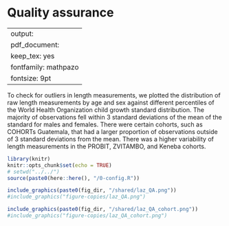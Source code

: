# Quality assurance {#QA}

---
output:
  pdf_document:
    keep_tex: yes
fontfamily: mathpazo
fontsize: 9pt
---

\raggedright

To check for outliers in length measurements, we plotted the distribution of raw length measurements by age and sex against different percentiles of the World Health Organization child growth standard distribution. The majority of observations fell within 3 standard deviations of the mean of the standard for males and females. There were certain cohorts, such as COHORTs Guatemala, that had a larger proportion of observations outside of 3 standard deviations from the mean. There was a higher variability of length measurements in the PROBIT, ZVITAMBO, and Keneba cohorts.  

```r
library(knitr)
knitr::opts_chunk$set(echo = TRUE)
# setwd("../../")
source(paste0(here::here(), "/0-config.R"))
```

```r
include_graphics(paste0(fig_dir, "/shared/laz_QA.png"))
#include_graphics("figure-copies/laz_QA.png")
```


```r
include_graphics(paste0(fig_dir, "/shared/laz_QA_cohort.png"))
#include_graphics("figure-copies/laz_QA_cohort.png")
```

